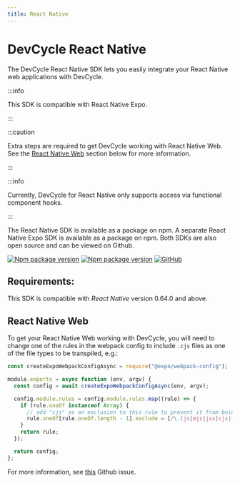 ```yaml
---
title: React Native
---
```



# DevCycle React Native

The DevCycle React Native SDK lets you easily integrate your React Native web applications with DevCycle.

:::info

This SDK is compatible with React Native Expo.

:::

:::caution

Extra steps are required to get DevCycle working with React Native Web. See the [React Native Web](#react-native-web)
section below for more information.

:::

:::info

Currently, DevCycle for React Native only supports access via functional component hooks.

:::

<CustomDocCardList items={useCurrentSidebarCategory().items} columnWidth={4} />

The React Native SDK is available as a package on npm. A separate React Native Expo SDK is available as a package on
npm. Both SDKs are also open source and can be viewed on Github.

[![Npm package version](https://badgen.net/npm/v/@devcycle/react-native-client-sdk)](https://www.npmjs.com/package/@devcycle/react-native-client-sdk)
[![Npm package version](https://badgen.net/npm/v/@devcycle/react-native-expo-client-sdk)](https://www.npmjs.com/package/@devcycle/react-native-expo-client-sdk)
[![GitHub](https://img.shields.io/github/stars/devcyclehq/js-sdks.svg?style=social&label=Star&maxAge=2592000)](https://github.com/devcyclehq/js-sdks)

## Requirements:

This SDK is compatible with _React Native_ version 0.64.0 and above.

## React Native Web

To get your React Native Web working with DevCycle, you will need to change one of the rules in the webpack config to
include `.cjs` files as one of the file types to be transpiled, e.g.:

```js
const createExpoWebpackConfigAsync = require("@expo/webpack-config");

module.exports = async function (env, argv) {
  const config = await createExpoWebpackConfigAsync(env, argv);

  config.module.rules = config.module.rules.map((rule) => {
    if (rule.oneOf instanceof Array) {
      // add "cjs" as an exclusion to this rule to prevent it from being regarded as an asset
      rule.oneOf[rule.oneOf.length - 1].exclude = [/\.(js|mjs|jsx|cjs|ts|tsx)$/, /\.html$/, /\.json$/];
    }
    return rule;
  });

  return config;
};
```

For more information, see [this](https://github.com/facebook/create-react-app/pull/12021#issuecomment-1108426483) Github
issue.
